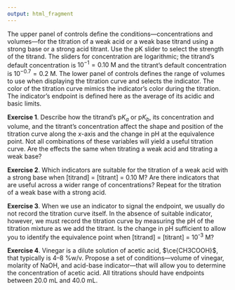 ```yaml
---
output: html_fragment
---
```


<!-- text for activity 2 -->

The upper panel of controls define the conditions---concentrations and volumes---for the titration of a weak acid or a weak base titrand using a strong base or a strong acid titrant. Use the pK slider to select the strength of the titrand. The sliders for concentration are logarithmic; the titrand's default concentration is $10^{-1} = 0.10 \text{ M}$ and the titrant's default concentration is $10^{-0.7} = 0.2 \text{ M}$. The lower panel of controls defines the range of volumes to use when displaying the titration curve and selects the indicator. The color of the titration curve mimics the indicator's color during the titration. The indicator's endpoint is defined here as the average of its acidic and basic limits.

**Exercise 1**. Describe how the titrand's p$K_a$ or p$K_b$, its concentration and volume, and the titrant's concentration affect the shape and position of the titration curve along the *x*-axis and the change in pH at the equivalence point. Not all combinations of these variables will yield a useful titration curve. Are the effects the same when titrating a weak acid and titrating a weak base?

**Exercise 2**. Which indicators are suitable for the titration of a weak acid with a strong base when [titrand] = [titrant] = 0.10 M? Are there indicators that are useful across a wider range of concentrations? Repeat for the titration of a weak base with a strong acid.

**Exercise 3**. When we use an indicator to signal the endpoint, we usually do not record the titration curve itself. In the absence of suitable indicator, however, we must record the titration curve by measuring the pH of the titration mixture as we add the titrant. Is the change in pH sufficient to allow you to identify the equivalence point when [titrand] = [titrant] = 10^-3^ M?

**Exercise 4**. Vinegar is a dilute solution of acetic acid, $\ce{CH3COOH}$, that typically is 4--8 %w/v. Propose a set of conditions---volume of vinegar, molarity of NaOH, and acid-base indicator---that will allow you to determine the concentration of acetic acid. All titrations should have endpoints between 20.0 mL and 40.0 mL.
